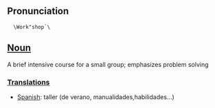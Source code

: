 ==Pronunciation==
   \Work"shop`\

==[[Noun]]==

A brief intensive course for a small group; emphasizes problem solving  

===[[Translation]]s===

*[[Spanish]]: taller (de verano, manualidades,habilidades...)